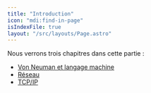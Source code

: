 ```yaml
---
title: "Introduction"
icon: "mdi:find-in-page"
isIndexFile: true
layout: "/src/layouts/Page.astro"
---
```


Nous verrons trois chapitres dans cette partie :
  - [Von Neuman et langage machine](vonneumann)
  - [Réseau](reseau)
  - [TCP/IP](tcpip)
